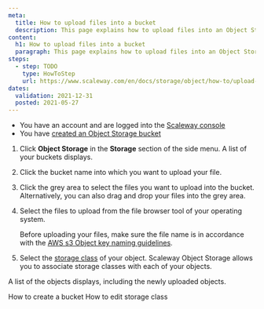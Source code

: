```yaml
---
meta:
  title: How to upload files into a bucket
  description: This page explains how to upload files into an Object Storage bucket.
content:
  h1: How to upload files into a bucket
  paragraph: This page explains how to upload files into an Object Storage bucket.
steps:
  - step: TODO
    type: HowToStep
    url: https://www.scaleway.com/en/docs/storage/object/how-to/upload-files-into-a-bucket
dates:
  validation: 2021-12-31
  posted: 2021-05-27
---
```


<Message type="requirement">

  - You have an account and are logged into the [Scaleway console](https://console.scaleway.com)  
  - You have [created an Object Storage bucket](/storage/object/how-to/create-a-bucket/)

</Message>

1. Click **Object Storage** in the **Storage** section of the side menu. A list of your buckets displays.
2. Click the bucket name into which you want to upload your file.
3. Click the grey area to select the files you want to upload into the bucket. Alternatively, you can also drag and drop your files into the grey area. 
	<Lightbox src="scaleway-drag-n-drop-bucket.webp" alt="" />
4. Select the files to upload from the file browser tool of your operating system.
	<Message type="important">

    Before uploading your files, make sure the file name is in accordance with the [AWS s3 Object key naming guidelines](https://docs.aws.amazon.com/AmazonS3/latest/dev/UsingMetadata.html#object-key-guidelines). 

	</Message>
	<Lightbox src="scaleway-s3-select-files.webp" alt="" />
5. Select the [storage class](/concepts/#storage-class/) of your object. Scaleway Object Storage allows you to associate storage classes with each of your objects. 

	<Lightbox src="scaleway-select-storage-class.webp" alt="" />

A list of the objects displays, including the newly uploaded objects. 

  <Lightbox src="scaleway-list-of-objects.webp" alt="" />

<Navigation title="See Also">
  <PreviousButton to="/storage/object/how-to/create-a-bucket/">How to create a bucket</PreviousButton>
  <NextButton to="/storage/object/how-to/edit-storage-class">How to edit storage class</NextButton>
</Navigation>
